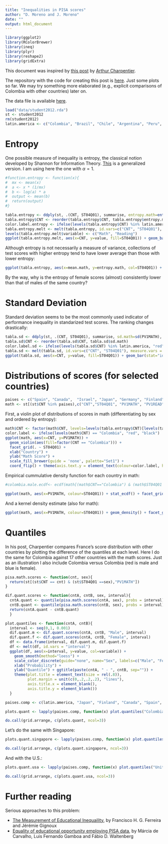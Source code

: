 ```yaml
---
title: "Inequalities in PISA scores"
author: "D. Moreno and J. Moreno"
date: ""
output: html_document
---
```


```r
library(ggplot2)
library(RColorBrewer)
library(ineq)
library(plyr)
library(reshape2)
library(gridExtra)
```

This document was inspired by [this post](http://freakonometrics.hypotheses.org/16449) by [Arthur Charpentier](https://twitter.com/freakonometrics). 

The repository with the code for creating this post is [here](https://github.com/finiterank/pisa). Just some plots so far. We may try something more elaborated (e.g., explicit comparisons of Colombia with other countries) later on.

The data file is available [here](http://beta.icm.edu.pl/PISAcontest/data/student2012.rda). 

```r
load("data/student2012.rda")
st <- student2012
rm(student2012)
latin.america <- c("Colombia", "Brazil", "Chile", "Argentina", "Peru", "Costa Rica", "Mexico", "Uruguay", "United States of America")
```

# Entropy

One possible measure of inequality is entropy, the classical notion developed by Shannon for Information Theory. [This](http://en.wikipedia.org/wiki/Generalized_entropy_index) is a generalized version. I am using here the one with $\alpha=1$. 

```r

#function.entropy <- function(x){
#  mx <- mean(x)
#  a <- x * (1/mx)
#  b <- log(a) * a
#  output <- mean(b)
#  return(output)
#}

tabla.entropy <- ddply(st, .(CNT, ST04Q01), summarise, entropy.math=entropy(PV1MATH, parameter=1), entropy.read=entropy(PV1READ, parameter=1), mean.math=mean(PV1MATH), mean.read=mean(PV1READ))
tabla.entropy$CNT <- reorder(tabla.entropy$CNT, tabla.entropy$entropy.math)
color.label.entropy <- ifelse(levels(tabla.entropy$CNT) %in% latin.america, "red", "black")
tabla.entropy.melt <- melt(tabla.entropy, id.vars=c("CNT", "ST04Q01"), measure.vars = c("entropy.math", "entropy.read"))
levels(tabla.entropy.melt$variable) <- c("Math", "Reading")
ggplot(tabla.entropy.melt, aes(x=CNT, y=value, fill=ST04Q01)) + geom_bar(stat="identity", position="dodge") + facet_grid(. ~ variable) + coord_flip() + xlab("Country") + ylab("Entropy (Theil index)") + theme(axis.text.y = element_text(colour=color.label.entropy, hjust=1)) + scale_fill_discrete(name="Sex")
```

Although entropy is not necessarily a measure of variance, collections of test scores with higher entropy tend to have lower average than those with lower entropy:

```r
ggplot(tabla.entropy, aes(x=mean.math, y=entropy.math, col=ST04Q01)) + geom_point() + geom_smooth(method="lm") + xlab("Mean Math Scores") + ylab("Entropy Math Scores") + scale_color_discrete(name="Sex")
```

By the way, why is the entropy of female scores (almost) consistently lower than that of males of the same country? 

# Standard Deviation

Standard deviation seems to be the most commonly used indicator of performance inequality in standarized test scores. The ranking changes drastically: 

```r
tabla.sd <- ddply(st, .(CNT, ST04Q01), summarise, sd.math=sd(PV1MATH), sd.read=sd(PV1READ))
tabla.sd$CNT <- reorder(tabla.sd$CNT, tabla.sd$sd.math)
color.label.sd <- ifelse(levels(tabla.sd$CNT) %in% latin.america, "red", "black")
tabla.sd <- melt(tabla.sd, id.vars=c("CNT", "ST04Q01"), measure.vars = c("sd.math", "sd.read"))
ggplot(tabla.sd, aes(x=CNT, y=value, fill=ST04Q01)) + geom_bar(stat="identity", position="dodge") + facet_grid(. ~ variable) + coord_flip()  + scale_fill_discrete(name="Sex") + theme(axis.text.y = element_text(colour=color.label.sd, hjust=1)) + xlab("Country") + ylab("Standard Deviation")
```

# Distributions of scores (for selected countries)

```r
paises <- c("Spain", "Canada",  "Israel", "Japan", "Germany", "Finland", "Estonia", "Ireland", "Qatar", "France", latin.america)
math <- st[(st$CNT %in% paises),c("CNT","ST04Q01", "PV1MATH", "PV1READ")]
```

First, a violin plot of distributions of scores in math (differentiating by sex and ordered by entropy):

```r
math$CNT <- factor(math$CNT, levels=levels(tabla.entropy$CNT)[levels(tabla.entropy$CNT) %in% paises])
color.label <- ifelse(levels(math$CNT) == "Colombia", "red", "black")
ggplot(math, aes(x=CNT, y=PV1MATH)) + 
  geom_violin(aes(fill=factor(CNT == "Colombia"))) + 
  facet_grid(. ~ ST04Q01) + 
  xlab("Country") + 
  ylab("Math Score") +
  scale_fill_brewer(guide = 'none', palette="Set1") + 
  coord_flip() + theme(axis.text.y = element_text(colour=color.label, hjust=1))
```

Empirical cummulative density function for each country in math:

```r
#colombia.male.ecdf<- ecdf(math[(math$CNT=="Colombia") & (math$ST04Q01 == "Male"), "PV1MATH"])

ggplot(math, aes(x=PV1MATH, colour=ST04Q01)) + stat_ecdf() + facet_grid(CNT ~ .) + scale_colour_brewer(guide = 'none', palette="Set1") + xlab("Math Score") + ylab("Cummulative Density")
```

And a kernel density estimate (also for math):

```r
ggplot(math, aes(x=PV1MATH, colour=ST04Q01)) + geom_density() + facet_grid(CNT ~ .) + scale_colour_brewer(guide = 'none', palette="Set1") + xlab("Math Score") + ylab("Density")
```

# Quantiles

In his post, Charpentier compares France's score distribution with other countries by plotting the difference of the quantiles at each level. Here I do the same for Colombia against 17 other countries with the math scores. Just as an illustration I also include Colombia versus Colombia (red is male and blue is female).

```r
pisa.math.scores <- function(cnt, sex){
  return(st[(st$CNT == cnt) & (st$ST04Q01 ==sex),"PV1MATH"])
}

dif.quant.scores <- function(cntA, cntB, sex, interval){
  cntA.quant <- quantile(pisa.math.scores(cntA, sex), probs = interval)
  cntB.quant <- quantile(pisa.math.scores(cntB, sex), probs = interval)
  return(cntA.quant - cntB.quant)
  }

plot.quantiles <- function(cntA, cntB){
  interval <- seq(0,1, 0.001)
  dif.quant.m <- dif.quant.scores(cntA, cntB, "Male", interval)
  dif.quant.f <- dif.quant.scores(cntA, cntB, "Female", interval)
  df <- data.frame(interval, dif.quant.m, dif.quant.f)
  df <- melt(df, id.vars = "interval")
  ggplot(df, aes(x=interval, y=value, col=variable)) + 
    geom_smooth(method="loess") +
    scale_color_discrete(guide="none", name="Sex", labels=c("Male", "Female")) +
    xlab("Probability") + 
    ylab("Quantile") + ggtitle(paste(cntA, " - ", cntB, sep="")) +
    theme(plot.title = element_text(size = rel(.8)), 
          plot.margin = unit(c(0,.2,.2,.2), "lines"),
          axis.title.x = element_blank(),
          axis.title.y = element_blank())
  }

paises.comp <- c(latin.america, "Japan", "Finland", "Canada", "Spain", "Germany", "Estonia", "France", "Portugal", "Greece")

plots.quant <- lapply(paises.comp, function(x) plot.quantiles("Colombia", x))

do.call(grid.arrange, c(plots.quant, ncol=3))
```

Let's do the same with Singapore:

```r
plots.quant.singapore <- lapply(paises.comp, function(x) plot.quantiles("Singapore", x))

do.call(grid.arrange, c(plots.quant.singapore, ncol=3))
```

And with the U.S.: 

```r
plots.quant.usa <- lapply(paises.comp, function(x) plot.quantiles("United States of America", x))

do.call(grid.arrange, c(plots.quant.usa, ncol=3))
```


# Further reading

Serious approaches to this problem:

* [The Measurement of Educational Inequaility](http://elibrary.worldbank.org/doi/pdf/10.1596/1813-9450-5873), by Francisco H. G. Ferreira and Jérémie Gignoux
* [Equality of educational opportunity employing PISA data](http://www.urosario.edu.co/urosario_files/f9/f9b47c44-b3d4-49e6-a4c7-cb9b82a2953c.pdf), by Márcia de Carvalho, Luis Fernando Gamboa and Fábio D. Waltenberg
